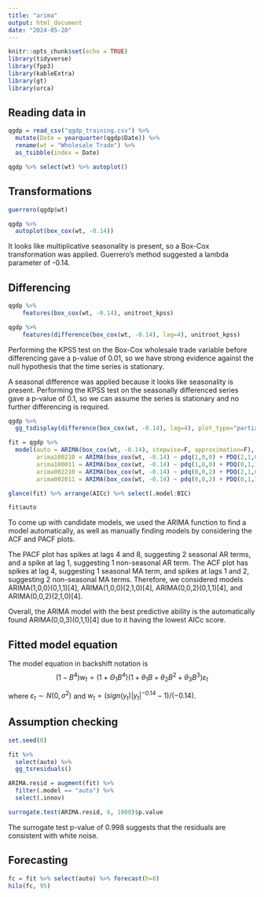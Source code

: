---
title: "arima"
output: html_document
date: "2024-05-20"
---

```{r setup, include=FALSE}
knitr::opts_chunk$set(echo = TRUE)
library(tidyverse)
library(fpp3)
library(kableExtra)
library(gt)
library(urca)
```

## Reading data in

```{r}
qgdp = read_csv("qgdp_training.csv") %>%
  mutate(Date = yearquarter(qgdp$Date)) %>%
  rename(wt = "Wholesale Trade") %>%
  as_tsibble(index = Date)

qgdp %>% select(wt) %>% autoplot()
```

## Transformations

```{r}
guerrero(qgdp$wt)

qgdp %>%
  autoplot(box_cox(wt, -0.14))
```

It looks like multiplicative seasonality is present, so a Box-Cox transformation
was applied. Guerrero's method suggested a lambda parameter of -0.14.

## Differencing

```{r}
qgdp %>%
	features(box_cox(wt, -0.14), unitroot_kpss)

qgdp %>%
	features(difference(box_cox(wt, -0.14), lag=4), unitroot_kpss)
```

Performing the KPSS test on the Box-Cox wholesale trade variable before
differencing gave a p-value of 0.01, so we have strong evidence against
the null hypothesis that the time series is stationary.

A seasonal difference was applied because it looks like seasonality is present.
Performing the KPSS test on the seasonally differenced series gave a p-value
of 0.1, so we can assume the series is stationary and no further differencing
is required.

```{r}
qgdp %>%
  gg_tsdisplay(difference(box_cox(wt, -0.14), lag=4), plot_type="partial")

fit = qgdp %>%
  model(auto = ARIMA(box_cox(wt, -0.14), stepwise=F, approximation=F),
        arima100210 = ARIMA(box_cox(wt, -0.14) ~ pdq(1,0,0) + PDQ(2,1,0)),
        arima100011 = ARIMA(box_cox(wt, -0.14) ~ pdq(1,0,0) + PDQ(0,1,1)),
        arima002210 = ARIMA(box_cox(wt, -0.14) ~ pdq(0,0,2) + PDQ(2,1,0)),
        arima002011 = ARIMA(box_cox(wt, -0.14) ~ pdq(0,0,2) + PDQ(0,1,1)))

glance(fit) %>% arrange(AICc) %>% select(.model:BIC)

fit$auto
```

To come up with candidate models, we used the ARIMA function to find a model
automatically, as well as manually finding models by considering the ACF and
PACF plots.

The PACF plot has spikes at lags 4 and 8, suggesting 2 seasonal AR terms, and
a spike at lag 1, suggesting 1 non-seasonal AR term. The ACF plot has spikes at
lag 4, suggesting 1 seasonal MA term, and spikes at lags 1 and 2, suggesting 2
non-seasonal MA terms. Therefore, we considered models ARIMA(1,0,0)(0,1,1)[4],
ARIMA(1,0,0)(2,1,0)[4], ARIMA(0,0,2)(0,1,1)[4], and ARIMA(0,0,2)(2,1,0)[4].

Overall, the ARIMA model with the best predictive ability is the automatically
found ARIMA(0,0,3)(0,1,1)[4] due to it having the lowest AICc score.

## Fitted model equation

The model equation in backshift notation is 
$$(1-B^4)w_t = (1+\Theta_1B^4)(1+\theta_1B+\theta_2B^2+\theta_3B^3)
\varepsilon_t$$

where $\varepsilon_t \sim N(0, \sigma^2)$ and
$w_t = (sign(y_t)|y_t|^{-0.14}-1)/(-0.14)$.

## Assumption checking

```{r}
set.seed(0)

fit %>%
  select(auto) %>%
  gg_tsresiduals()

ARIMA.resid = augment(fit) %>%
  filter(.model == "auto") %>%
  select(.innov)

surrogate.test(ARIMA.resid, 8, 1000)$p.value
```

The surrogate test p-value of 0.998 suggests that the residuals are consistent
with white noise.

## Forecasting

```{r}
fc = fit %>% select(auto) %>% forecast(h=8)
hilo(fc, 95)
```